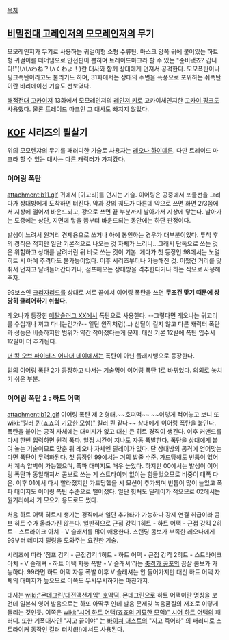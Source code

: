 [[목차]]

== [[비밀전대 고레인저]]의 [[페기 마츠야마|모모레인저]]의 무기 ==
모모레인저가 무기로 사용하는 귀걸이형 소형 수류탄.
마스크 양쪽 귀에 붙어있는 하트형 귀걸이를 떼어냄으로 안전핀이 뽑히며 트레이드마크라 할 수 있는 "준비됐죠? 갑니다!"(いいわね？いくわよ！)란 대사와 함께 상대에게 던져서 공격한다. 모모폭탄이나 핑크폭탄이라고도 불리기도 하며, 31화에서는 상대의 주변을 폭풍으로 포위하는 쥐폭탄이란 바리에이션 기술도 선보였다.

[[해적전대 고카이저]] 13화에서 모모레인저의 [[레인저 키]]로 고카이체인지한 [[아임 드 파미유|고카이 핑크]]도 사용했다. 물론 트레이드 마크인 그 대사도 빠지지 않았다.

== [[KOF]] 시리즈의 필살기 ==
위의 모모렌쟈의 무기를 패러디한 기술로 사용자는 [[레오나 하이데른]]. 다만 트레이드 마크라 할 수 있는 대사는 [[셸미|다른 캐릭터]]가 가져갔다.

=== 이어링 폭탄 ===
attachment:b11.gif
귀에서 [귀고리]를 던지는 기술. 이어링은 공중에서 포물선을 그리다가 상대방에게 도착하면 터진다. 약과 강의 궤도가 다른데 약으로 쓰면 화면 2/3쯤에서 지상에 떨어져 바운드되고, 강으로 쓰면 끝 부분까지 날아가서 지상에 닿는다. 날아가는 도중에는 상단, 지면에 닿을 쯤부터 바운드되는 동안에는 하단 판정이다.

발생이 느려서 원거리 견제용으로 쓰거나 아예 봉인하는 경우가 대부분이었다. 투척 후의 경직은 적지만 일단 기본적으로 나오는 것 자체가 느리니...그래서 단독으로 쓰는 것은 위험하고 상대를 날려버린 뒤 바로 쓰는 것이 기본. 게다가 첫 등장인 98에서는 노멀 히트 시 아예 추격타도 불가능이었다. 이후 시리즈부터나 가능해진 것. 어쨌건 거리를 맞춰서 던지고 달려들어간다거나, 점프해오는 상대방을 격추한다거나 하는 식으로 사용해 주자.

99보스인 [[크리자리드]]를 상대로 서로 끝에서 이어링 폭탄을 쓰면 '''무조건 맞기 때문에 상당히 클리어하기 쉬웠다.''' 

레오나가 등장한 [[메탈슬러그 XX]]에서 폭탄으로 사용한다. --그렇다면 레오나는 귀고리를 수십개나 끼고 다니는건가?-- 일단 원작처럼(...) 선딜이 길지 않고 다른 캐릭터 폭탄과 성능은 비슷하지만 범위가 약간 작아졌다는게 문제. 대신 기본 12발에 폭탄 입수시 12발이 더 추가된다.

[[더 킹 오브 파이터즈 어나더 데이]]에서는 폭탄이 아닌 플래시뱅으로 등장한다. 

밑의 이어링 폭탄 2가 등장하고 나서는 기술명이 이어링 폭탄 1로 바뀌었다. 의외로 놓치기 쉬운 부분.

=== 이어링 폭탄 2 : 하트 어택 ===
attachment:b12.gif
이어링 폭탄 제 2 형태.~~호떠떡~~ ~~이렇게 적어놓고 보니 또 [[wiki:"킬러 퀸(죠죠의 기묘한 모험)" 킬러 퀸]] 같다~~ 상대에게 이어링 폭탄을 붙인다. 폭탄을 붙이는 공격 자체에는 대미지가 없고 대신 큰 히트 경직이 생긴다. 이후 커맨드를 다시 한번 입력하면 원격 폭파. 일정 시간이 지나도 자동 폭발한다. 폭탄을 상대에게 붙여 놓는 기술이므로 맞춘 뒤 레오나 자체엔 딜레이가 없다. 단 상대방의 공격에 얻어맞는다면 폭탄이 무력화된다.
첫 등장인 99에서는 거의 밥줄 수준. 가드당해도 빈틈이 없어서 계속 압박이 가능했으며, 폭파 대미지도 매우 높았다. 하지만 00에서는 발생이 이어링 폭탄과 동일해져서 콤보로 쓰는 게 스트라이커 없이는 힘들었으므로 비중이 대폭 다운. 이후 01에서 다시 빨라졌지만 가드당했을 시 모션이 추가되며 빈틈이 많이 늘었고 폭파 대미지도 이어링 폭탄 수준으로 떨어졌다. 일단 헛쳐도 딜레이가 적으므로 02에서는 원거리에서 기 모으기 용도로도 썼다.

처음 하트 어택 히트시 생기는 경직에서 일단 추가타가 가능하나 강제 연결 취급이라 콤보 히트 수가 올라가진 않는다. 일반적으로 근접 강킥 1히트 - 하트 어택 - 근접 강킥 2히트 - 스트라이크 아치 - V 슬래셔를 많이 애용한다. 스탠딩 콤보가 부족한 레오나에게 99부터 데미지 딜링을 도와주는 요긴한 기술.

시리즈에 따라 '점프 강킥 - 근접강킥 1히트 - 하트 어택 - 근접 강킥 2히트 - 스트라이크 아치 - V 슬래셔 - 하트 어택 자동 폭발 - V 슬래셔'라는 [[충격과 공포]]의 끔살 콤보가 가능하다. 99라면 하트 어택 자동 폭발 이후 V 슬래셔는 안 들어가지만 대신 하트 어택 자체의 대미지가 높으므로 이쪽도 무시무시하기는 마찬가지.

대사는 [[wiki:"몬데그린/대전액션게임" 호떡떡]]. 몬데그린으로 하트 어택이란 명칭을 보건데 일본식 영어 발음으로는 하또 아딱쿠 인데 발음 문제및 녹음품질의 저조로 이렇게 들리는 것인듯. 이쪽은 [[wiki:"시어 하트 어택(죠죠의 기묘한 모험)" 시어 하트 어택]]의 패러디. 또한 기폭대사인 "지고 끝이야" 는 [[바이쳐 더스트]]의 "지고 죽어라" 의 패러디로 스트라이커 동작인 킬러 터치(!!!)에서도 사용된다.
